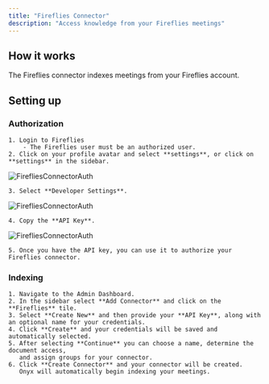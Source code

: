```yaml
---
title: "Fireflies Connector"
description: "Access knowledge from your Fireflies meetings"
---
```


## How it works

The Fireflies connector indexes meetings from your Fireflies account.

## Setting up

### Authorization

    1. Login to Fireflies
        - The Fireflies user must be an authorized user.
    2. Click on your profile avatar and select **settings**, or click on **settings** in the sidebar.

![FirefliesConnectorAuth](/archive/images/connectors/fireflies/fireflies1.png)

    3. Select **Developer Settings**.

![FirefliesConnectorAuth](/archive/images/connectors/fireflies/fireflies2.png)

    4. Copy the **API Key**.

![FirefliesConnectorAuth](/archive/images/connectors/fireflies/fireflies3.png)

    5. Once you have the API key, you can use it to authorize your Fireflies connector.

### Indexing

    1. Navigate to the Admin Dashboard.
    2. In the sidebar select **Add Connector** and click on the **Fireflies** tile.
    3. Select **Create New** and then provide your **API Key**, along with an optional name for your credentials.
    4. Click **Create** and your credentials will be saved and automatically selected.
    5. After selecting **Continue** you can choose a name, determine the document access,
       and assign groups for your connector.
    6. Click **Create Connector** and your connector will be created.
       Onyx will automatically begin indexing your meetings.
